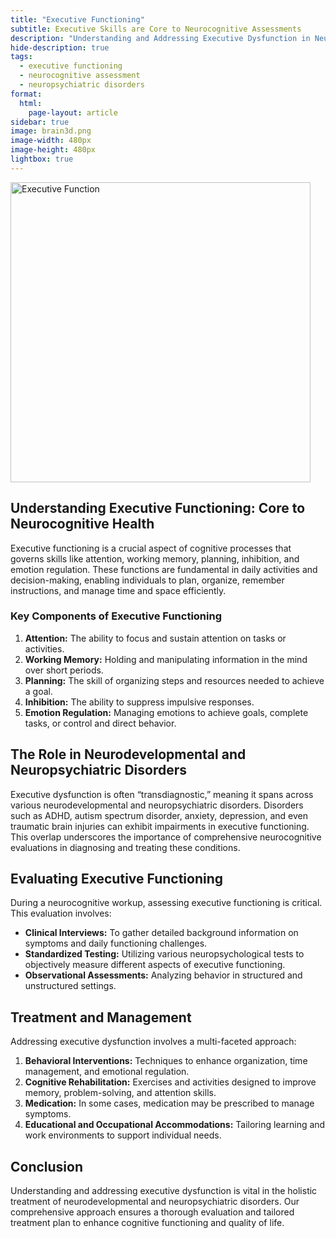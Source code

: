 ```yaml
---
title: "Executive Functioning"
subtitle: Executive Skills are Core to Neurocognitive Assessments
description: "Understanding and Addressing Executive Dysfunction in Neurodevelopmental and Neuropsychiatric Disorders."
hide-description: true
tags:
  - executive functioning
  - neurocognitive assessment
  - neuropsychiatric disorders
format:
  html:
    page-layout: article
sidebar: true
image: brain3d.png
image-width: 480px
image-height: 480px
lightbox: true
---
```


![](brain3d.png "Executive Function"){width=480px height=480px fig-align="center" fig-alt="A brainworkup logo for ef."}

## Understanding Executive Functioning: Core to Neurocognitive Health

Executive functioning is a crucial aspect of cognitive processes that governs skills like attention, working memory, planning, inhibition, and emotion regulation. These functions are fundamental in daily activities and decision-making, enabling individuals to plan, organize, remember instructions, and manage time and space efficiently.

### Key Components of Executive Functioning

1. **Attention:** The ability to focus and sustain attention on tasks or activities.
2. **Working Memory:** Holding and manipulating information in the mind over short periods.
3. **Planning:** The skill of organizing steps and resources needed to achieve a goal.
4. **Inhibition:** The ability to suppress impulsive responses.
5. **Emotion Regulation:** Managing emotions to achieve goals, complete tasks, or control and direct behavior.

## The Role in Neurodevelopmental and Neuropsychiatric Disorders

Executive dysfunction is often "transdiagnostic," meaning it spans across various neurodevelopmental and neuropsychiatric disorders. Disorders such as ADHD, autism spectrum disorder, anxiety, depression, and even traumatic brain injuries can exhibit impairments in executive functioning. This overlap underscores the importance of comprehensive neurocognitive evaluations in diagnosing and treating these conditions.

## Evaluating Executive Functioning

During a neurocognitive workup, assessing executive functioning is critical. This evaluation involves:

- **Clinical Interviews:** To gather detailed background information on symptoms and daily functioning challenges.
- **Standardized Testing:** Utilizing various neuropsychological tests to objectively measure different aspects of executive functioning.
- **Observational Assessments:** Analyzing behavior in structured and unstructured settings.

## Treatment and Management

Addressing executive dysfunction involves a multi-faceted approach:

1. **Behavioral Interventions:** Techniques to enhance organization, time management, and emotional regulation.
2. **Cognitive Rehabilitation:** Exercises and activities designed to improve memory, problem-solving, and attention skills.
3. **Medication:** In some cases, medication may be prescribed to manage symptoms.
4. **Educational and Occupational Accommodations:** Tailoring learning and work environments to support individual needs.

## Conclusion

Understanding and addressing executive dysfunction is vital in the holistic treatment of neurodevelopmental and neuropsychiatric disorders. Our comprehensive approach ensures a thorough evaluation and tailored treatment plan to enhance cognitive functioning and quality of life.


<!-- ### Notes on the Framework:

- **Introductory Section:** Provides a general understanding of executive functioning and its components.
- **Role in Disorders:** Highlights the transdiagnostic nature of executive dysfunction, emphasizing its prevalence across various conditions.
- **Evaluation Process:** Describes how executive functioning is assessed during a neurocognitive workup.
- **Treatment Approaches:** Outlines the strategies used to manage and treat executive dysfunction.
- **Conclusive Remarks:** Summarizes the importance of addressing executive functioning in the context of neurocognitive health.

This framework aims to inform visitors about the significance of executive functioning in neurocognitive assessments and its role in various disorders, providing a comprehensive overview suitable for your professional website. -->

